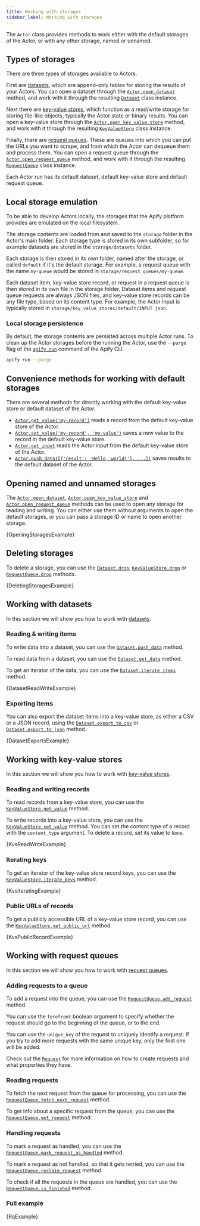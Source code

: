 ```yaml
---
title: Working with storages
sidebar_label: Working with storages
---
```




The `Actor` class provides methods to work either with the default storages of the Actor, or with any other storage, named or unnamed.

## Types of storages

There are three types of storages available to Actors.

First are [datasets](https://docs.apify.com/platform/storage/dataset), which are append-only tables for storing the results of your Actors. You can open a dataset through the [`Actor.open_dataset`](../../reference/class/Actor#open_dataset) method, and work with it through the resulting [`Dataset`](../../reference/class/Dataset) class instance.

Next there are [key-value stores](https://docs.apify.com/platform/storage/key-value-store), which function as a read/write storage for storing file-like objects, typically the Actor state or binary results. You can open a key-value store through the [`Actor.open_key_value_store`](../../reference/class/Actor#open_key_value_store) method, and work with it through the resulting [`KeyValueStore`](../../reference/class/KeyValueStore) class instance.

Finally, there are [request queues](https://docs.apify.com/platform/storage/request-queue). These are queues into which you can put the URLs you want to scrape, and from which the Actor can dequeue them and process them. You can open a request queue through the [`Actor.open_request_queue`](../../reference/class/Actor#open_request_queue) method, and work with it through the resulting [`RequestQueue`](../../reference/class/RequestQueue) class instance.

Each Actor run has its default dataset, default key-value store and default request queue.

## Local storage emulation

To be able to develop Actors locally, the storages that the Apify platform provides are emulated on the local filesystem.

The storage contents are loaded from and saved to the `storage` folder in the Actor's main folder. Each storage type is stored in its own subfolder, so for example datasets are stored in the `storage/datasets` folder.

Each storage is then stored in its own folder, named after the storage, or called `default` if it's the default storage. For example, a request queue with the name `my-queue` would be stored in `storage/request_queues/my-queue`.

Each dataset item, key-value store record, or request in a request queue is then stored in its own file in the storage folder. Dataset items and request queue requests are always JSON files, and key-value store records can be any file type, based on its content type. For example, the Actor input is typically stored in `storage/key_value_stores/default/INPUT.json`.

### Local storage persistence

By default, the storage contents are persisted across multiple Actor runs. To clean up the Actor storages before the running the Actor, use the `--purge` flag of the [`apify run`](https://docs.apify.com/cli/docs/reference#apify-run) command of the Apify CLI.

```bash
apify run --purge
```

## Convenience methods for working with default storages

There are several methods for directly working with the default key-value store or default dataset of the Actor.

- [`Actor.get_value('my-record')`](../../reference/class/Actor#get_value) reads a record from the default key-value store of the Actor.
- [`Actor.set_value('my-record', 'my-value')`](../../reference/class/Actor#set_value) saves a new value to the record in the default key-value store.
- [`Actor.get_input`](../../reference/class/Actor#get_input) reads the Actor input from the default key-value store of the Actor.
- [`Actor.push_data([{'result': 'Hello, world!'}, ...])`](../../reference/class/Actor#push_data) saves results to the default dataset of the Actor.

## Opening named and unnamed storages

The [`Actor.open_dataset`](../../reference/class/Actor#open_dataset), [`Actor.open_key_value_store`](../../reference/class/Actor#open_key_value_store) and [`Actor.open_request_queue`](../../reference/class/Actor#open_request_queue) methods can be used to open any storage for reading and writing. You can either use them without arguments to open the default storages, or you can pass a storage ID or name to open another storage.

<CodeBlock className="language-python">
    {OpeningStoragesExample}
</CodeBlock>

## Deleting storages

To delete a storage, you can use the [`Dataset.drop`](../../reference/class/Dataset#drop),
[`KeyValueStore.drop`](../../reference/class/KeyValueStore#drop) or [`RequestQueue.drop`](../../reference/class/RequestQueue#drop) methods.

<CodeBlock className="language-python">
    {DeletingStoragesExample}
</CodeBlock>

## Working with datasets

In this section we will show you how to work with [datasets](https://docs.apify.com/platform/storage/dataset).

### Reading & writing items

To write data into a dataset, you can use the [`Dataset.push_data`](../../reference/class/Dataset#push_data) method.

To read data from a dataset, you can use the [`Dataset.get_data`](../../reference/class/Dataset#get_data) method.

To get an iterator of the data, you can use the [`Dataset.iterate_items`](../../reference/class/Dataset#iterate_items) method.

<CodeBlock className="language-python">
    {DatasetReadWriteExample}
</CodeBlock>

### Exporting items

You can also export the dataset items into a key-value store, as either a CSV or a JSON record,
using the [`Dataset.export_to_csv`](../../reference/class/Dataset#export_to_csv)
or [`Dataset.export_to_json`](../../reference/class/Dataset#export_to_json) method.

<CodeBlock className="language-python">
    {DatasetExportsExample}
</CodeBlock>

## Working with key-value stores

In this section we will show you how to work with [key-value stores](https://docs.apify.com/platform/storage/key-value-store).

### Reading and writing records

To read records from a key-value store, you can use the [`KeyValueStore.get_value`](../../reference/class/KeyValueStore#get_value) method.

To write records into a key-value store, you can use the [`KeyValueStore.set_value`](../../reference/class/KeyValueStore#set_value) method.
You can set the content type of a record with the `content_type` argument.
To delete a record, set its value to `None`.

<CodeBlock className="language-python">
    {KvsReadWriteExample}
</CodeBlock>

### Iterating keys

To get an iterator of the key-value store record keys,
you can use the [`KeyValueStore.iterate_keys`](../../reference/class/KeyValueStore#iterate_keys) method.

<CodeBlock className="language-python">
    {KvsIteratingExample}
</CodeBlock>

### Public URLs of records

To get a publicly accessible URL of a key-value store record,
you can use the [`KeyValueStore.get_public_url`](../../reference/class/KeyValueStore#get_public_url) method.

<CodeBlock className="language-python">
    {KvsPublicRecordExample}
</CodeBlock>

## Working with request queues

In this section we will show you how to work with [request queues](https://docs.apify.com/platform/storage/request-queue).

### Adding requests to a queue

To add a request into the queue, you can use the [`RequestQueue.add_request`](../../reference/class/RequestQueue#add_request) method.

You can use the `forefront` boolean argument to specify whether the request should go to the beginning of the queue, or to the end.

You can use the `unique_key` of the request to uniquely identify a request. If you try to add more requests with the same unique key, only the first one will be added.

Check out the [`Request`](../../reference/class/Request) for more information on how to create requests and what properties they have.

### Reading requests

To fetch the next request from the queue for processing, you can use the [`RequestQueue.fetch_next_request`](../../reference/class/RequestQueue#fetch_next_request) method.

To get info about a specific request from the queue, you can use the [`RequestQueue.get_request`](../../reference/class/RequestQueue#get_request) method.

### Handling requests

To mark a request as handled, you can use the [`RequestQueue.mark_request_as_handled`](../../reference/class/RequestQueue#mark_request_as_handled) method.

To mark a request as not handled, so that it gets retried, you can use the [`RequestQueue.reclaim_request`](../../reference/class/RequestQueue#reclaim_request) method.

To check if all the requests in the queue are handled, you can use the [`RequestQueue.is_finished`](../../reference/class/RequestQueue#is_finished) method.

### Full example

<CodeBlock className="language-python">
    {RqExample}
</CodeBlock>

